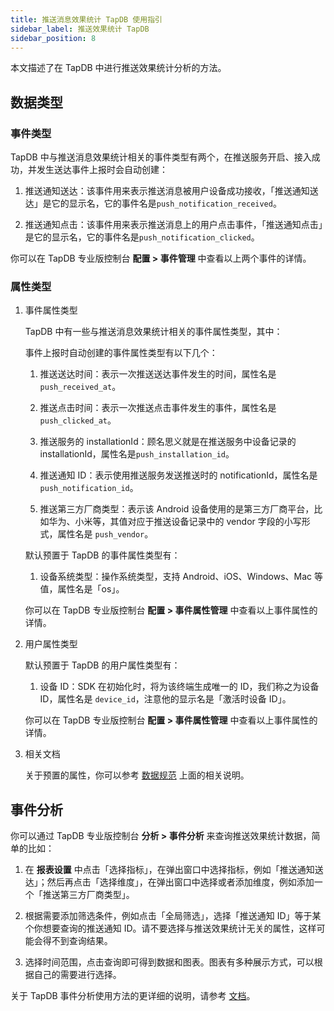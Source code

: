 ```yaml
---
title: 推送消息效果统计 TapDB 使用指引
sidebar_label: 推送效果统计 TapDB
sidebar_position: 8
---
```


本文描述了在 TapDB 中进行推送效果统计分析的方法。

## 数据类型

### 事件类型

TapDB 中与推送消息效果统计相关的事件类型有两个，在推送服务开启、接入成功，并发生送达事件上报时会自动创建：

1. 推送通知送达：该事件用来表示推送消息被用户设备成功接收，「推送通知送达」是它的显示名，它的事件名是`push_notification_received`。

2. 推送通知点击：该事件用来表示推送消息上的用户点击事件，「推送通知点击」是它的显示名，它的事件名是`push_notification_clicked`。

你可以在 TapDB 专业版控制台 **配置 > 事件管理** 中查看以上两个事件的详情。

### 属性类型

1. 事件属性类型

    TapDB 中有一些与推送消息效果统计相关的事件属性类型，其中：

    事件上报时自动创建的事件属性类型有以下几个：

    1. 推送送达时间：表示一次推送送达事件发生的时间，属性名是 `push_received_at`。

    2. 推送点击时间：表示一次推送点击事件发生的事件，属性名是 `push_clicked_at`。

    3. 推送服务的 installationId：顾名思义就是在推送服务中设备记录的 installationId，属性名是`push_installation_id`。

    4. 推送通知 ID：表示使用推送服务发送推送时的 notificationId，属性名是 `push_notification_id`。

    5. 推送第三方厂商类型：表示该 Android 设备使用的是第三方厂商平台，比如华为、小米等，其值对应于推送设备记录中的 vendor 字段的小写形式，属性名是 `push_vendor`。

    默认预置于 TapDB 的事件属性类型有：

    1. 设备系统类型：操作系统类型，支持 Android、iOS、Windows、Mac 等值，属性名是「os」。

    你可以在 TapDB 专业版控制台 **配置 > 事件属性管理** 中查看以上事件属性的详情。

2. 用户属性类型

    默认预置于 TapDB 的用户属性类型有：

    1. 设备 ID：SDK 在初始化时，将为该终端生成唯一的 ID，我们称之为设备 ID，属性名是 `device_id`，注意他的显示名是「激活时设备 ID」。

    你可以在 TapDB 专业版控制台 **配置 > 事件属性管理** 中查看以上事件属性的详情。

3. 相关文档

    关于预置的属性，你可以参考 [数据规范](https://www.tapdb.com/docs/sdk/数据规范) 上面的相关说明。

## 事件分析

你可以通过 TapDB 专业版控制台 **分析 > 事件分析** 来查询推送效果统计数据，简单的比如：

1. 在 **报表设置** 中点击「选择指标」，在弹出窗口中选择指标，例如「推送通知送达」；然后再点击「选择维度」，在弹出窗口中选择或者添加维度，例如添加一个「推送第三方厂商类型」。

2. 根据需要添加筛选条件，例如点击「全局筛选」，选择「推送通知 ID」等于某个你想要查询的推送通知 ID。请不要选择与推送效果统计无关的属性，这样可能会得不到查询结果。

3. 选择时间范围，点击查询即可得到数据和图表。图表有多种展示方式，可以根据自己的需要进行选择。

关于 TapDB 事件分析使用方法的更详细的说明，请参考 [文档](https://www.tapdb.com/docs/features/customEvent/eventAnalyse)。
